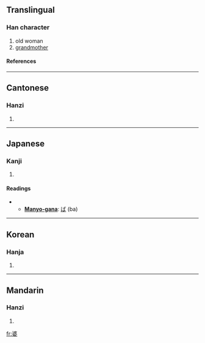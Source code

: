 ==Translingual==
===Han character===
{{Han char|rn=38|rad=女|as=08|sn=11|four=3440<sub>4</sub>|canj=水水女 (EEV)}}
# old woman
# [[grandmother]]
====References====
{{Han ref|kx=0264.060|dkj=06390|dj=0530.260|hdz=21061.110|uh=5A46|ud=23110|bh=B143|bd=45379}}
----
==Cantonese==
===Hanzi===
{{yue-hanzi|jyut=|y=po4}}
# {{defn|Cantonese}}
----
==Japanese==
===Kanji===
{{ja-kanji|grade=c|rs=女08}}
# {{defn|Japanese}} 
====Readings====
{{ja-readings|on=[[ば]] (ba)|kun=[[ばば]] (baba)}}
** '''[[Manyo-gana]]''': [[ば]] (ba)
----
==Korean==
===Hanja===
{{ko-hanja|hangeul=파|rv=pa|mr=p'a}}
# {{defn|Korean}}
----
==Mandarin==
===Hanzi===
{{cmn-hanzi|pin=[[pó]] (po2)|wg=p'o<sup>2</sup>}}
# {{defn|Mandarin}}

[[fr:婆]]